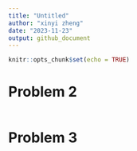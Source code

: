 ```yaml
---
title: "Untitled"
author: "xinyi zheng"
date: "2023-11-23"
output: github_document
---
```


```r
knitr::opts_chunk$set(echo = TRUE)
```

# Problem 2
```r

```

# Problem 3
```r

```

